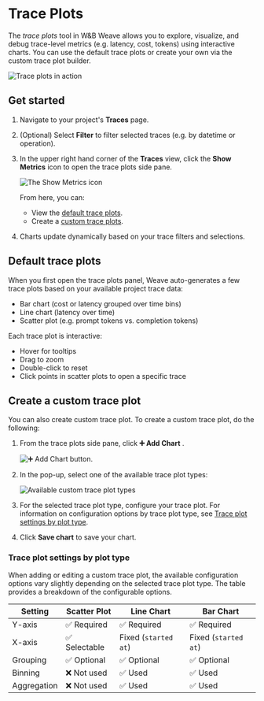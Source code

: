 # Trace Plots

The _trace plots_ tool in W&B Weave allows you to explore, visualize, and debug trace-level metrics (e.g. latency, cost, tokens) using interactive charts. You can use the default trace plots or create your own via the custom trace plot builder.

![Trace plots in action](/weave/guides/tracking/imgs/plots-example.png)

## Get started

1. Navigate to your project's **Traces** page.
2. (Optional) Select **Filter** to filter selected traces (e.g. by datetime or operation).
3. In the upper right hand corner of the **Traces** view, click the **Show Metrics** icon to open the trace plots side pane. 

    ![The  **Show Metrics** icon](/weave/guides/tracking/imgs/plots-show-metrics-icon.png)

    From here, you can:
   - View the [default trace plots](#default-trace-plots).
   - Create a [custom trace plots](#create-a-custom-trace-plot).
4. Charts update dynamically based on your trace filters and selections.

## Default trace plots

When you first open the trace plots panel, Weave auto-generates a few trace plots based on your available project trace data:

- Bar chart (cost or latency grouped over time bins)
- Line chart (latency over time)
- Scatter plot (e.g. prompt tokens vs. completion tokens)

Each trace plot is interactive:

- Hover for tooltips
- Drag to zoom
- Double-click to reset
- Click points in scatter plots to open a specific trace

## Create a custom trace plot

You can also create custom trace plot. To create a custom trace plot, do the following:

1. From the trace plots side pane, click **➕ Add Chart** .

    ![**➕ Add Chart** button.](/weave/guides/tracking/imgs/plots-add-chart.png)

2. In the pop-up, select one of the available trace plot types:

    ![Available custom trace plot types](/weave/guides/tracking/imgs/plots-custom-chart-types.png)
    
3. For the selected trace plot type, configure your trace plot. For information on configuration options by trace plot type, see [Trace plot settings by plot type](#trace-plot-settings-by-plot-type).
4. Click **Save chart** to save your chart.

### Trace plot settings by plot type

When adding or editing a custom trace plot, the available configuration options vary slightly depending on the selected trace plot type. The table provides a breakdown of the configurable options.

| Setting         | Scatter Plot         | Line Chart           | Bar Chart            |
| --------------- | -------------------- | -------------------- | -------------------- |
| Y-axis      | ✅ Required           | ✅ Required           | ✅ Required           |
| X-axis      | ✅ Selectable         | Fixed (`started at`) | Fixed (`started at`) |
| Grouping    | ✅ Optional           | ✅ Optional           | ✅ Optional           |
| Binning     | ❌ Not used           | ✅ Used               | ✅ Used               |
| Aggregation | ❌ Not used           | ✅ Used               | ✅ Used               |
